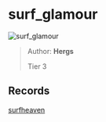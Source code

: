 
# surf_glamour

![surf_glamour](https://raw.githubusercontent.com/Sayt123/SurfMapPics/Maps-and-bonuses/csgo/surf_glamour.jpg)

> Author: **Hergs**
>
> Tier 3

## Records

[surfheaven](https://surfheaven.eu/map/surf_glamour)
